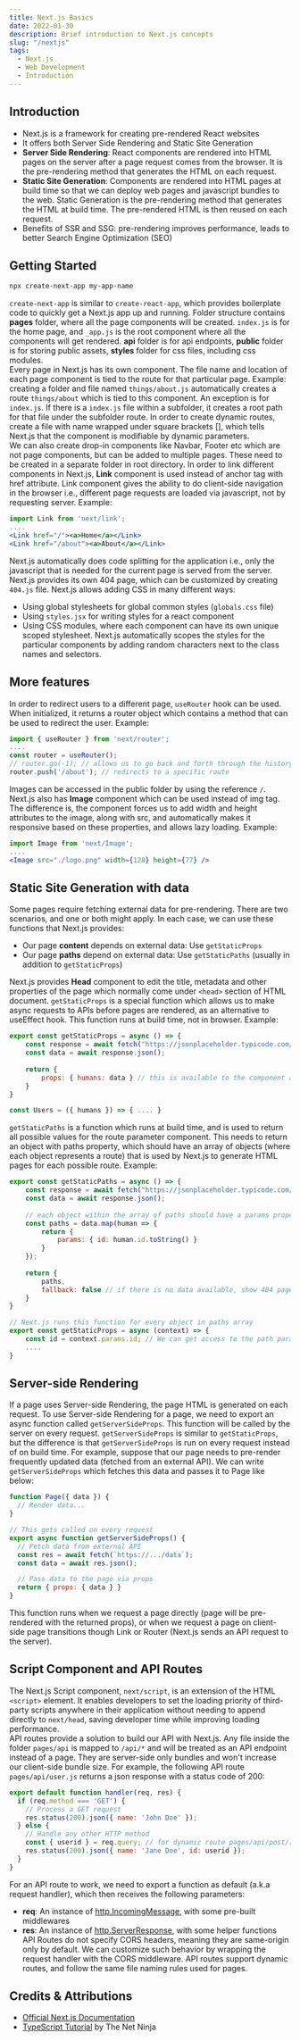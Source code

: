```yaml
---
title: Next.js Basics
date: 2022-01-30
description: Brief introduction to Next.js concepts
slug: "/nextjs"
tags:
  - Next.js
  - Web Development
  - Introduction
---
```


## Introduction
- Next.js is a framework for creating pre-rendered React websites
- It offers both Server Side Rendering and Static Site Generation
- **Server Side Rendering**: React components are rendered into HTML pages on the server after a page request comes from the browser. It is the pre-rendering method that generates the HTML on each request. 
- **Static Site Generation**: Components are rendered into HTML pages at build time so that we can deploy web pages and javascript bundles to the web. Static Generation is the pre-rendering method that generates the HTML at build time. The pre-rendered HTML is then reused on each request.
- Benefits of SSR and SSG: pre-rendering improves performance, leads to better Search Engine Optimization (SEO)

## Getting Started
```bash
npx create-next-app my-app-name
```
`create-next-app` is similar to `create-react-app`, which provides boilerplate code to quickly get a Next.js app up and running. Folder structure contains **pages** folder, where all the page components will be created. `index.js` is for the home page, and `_app.js` is the root component where all the components will get rendered. **api** folder is for api endpoints, **public** folder is for storing public assets, **styles** folder for css files, including css modules.      
Every page in Next.js has its own component. The file name and location of each page component is tied to the route for that particular page. Example: creating a folder and file named `things/about.js` automatically creates a route `things/about` which is tied to this component. An exception is for `index.js`. If there is a `index.js` file within a subfolder, it creates a root path for that file under the subfolder route. In order to create dynamic routes, create a file with name wrapped under square brackets [], which tells Next.js that the component is modifiable by dynamic parameters.    
We can also create drop-in components like Navbar, Footer etc which are not page components, but can be added to multiple pages. These need to be created in a separate folder in root directory. In order to link different components in Next.js, **Link** component is used instead of anchor tag with href attribute. Link component gives the ability to do client-side navigation in the browser i.e., different page requests are loaded via javascript, not by requesting server. Example:
```jsx
import Link from 'next/link';
....
<Link href="/"><a>Home</a></Link>
<Link href="/about"><a>About</a></Link>
```
Next.js automatically does code splitting for the application i.e., only the javascript that is needed for the current page is served from the server. Next.js provides its own 404 page, which can be customized by creating `404.js` file. Next.js allows adding CSS in many different ways:
- Using global stylesheets for global common styles (`globals.css` file)
- Using `styles.jsx` for writing styles for a react component
- Using CSS modules, where each component can have its own unique scoped stylesheet. Next.js automatically scopes the styles for the particular components by adding random characters next to the class names and selectors.   

## More features
In order to redirect users to a different page, `useRouter` hook can be used. When initialized, it returns a router object which contains a method that can be used to redirect the user. Example:
```jsx
import { useRouter } from 'next/router';
....
const router = useRouter();
// router.go(-1); // allows us to go back and forth through the history of routes accessed
router.push('/about'); // redirects to a specific route
```
Images can be accessed in the public folder by using the reference `/`. Next.js also has **Image** component which can be used instead of img tag. The difference is, the component forces us to add width and height attributes to the image, along with src, and automatically makes it responsive based on these properties, and allows lazy loading. Example:
```jsx
import Image from 'next/Image';
....
<Image src="./logo.png" width={128} height={77} />
```

## Static Site Generation with data
Some pages require fetching external data for pre-rendering. There are two scenarios, and one or both might apply. In each case, we can use these functions that Next.js provides:
- Our page **content** depends on external data: Use `getStaticProps`
- Our page **paths** depend on external data: Use `getStaticPaths` (usually in addition to `getStaticProps`)       

Next.js provides **Head** component to edit the title, metadata and other properties of the page which normally come under `<head>` section of HTML document. `getStaticProps` is a special function which allows us to make async requests to APIs before pages are rendered, as an alternative to useEffect hook. This function runs at build time, not in browser. Example:
```jsx
export const getStaticProps = async () => {
    const response = await fetch("https://jsonplaceholder.typicode.com/users");
    const data = await response.json();
    
    return {
        props: { humans: data } // this is available to the component as props, which can be destructured
    }
}

const Users = ({ humans }) => { .... }
```

`getStaticPaths` is a function which runs at build time, and is used to return all possible values for the route parameter component. This needs to return an object with paths property, which should have an array of objects (where each object represents a route) that is used by Next.js to generate HTML pages for each possible route. Example:
```jsx
export const getStaticPaths = async () => {
    const response = await fetch("https://jsonplaceholder.typicode.com/users");
    const data = await response.json();
    
    // each object within the array of paths should have a params property which specified any parameters of a particular route
    const paths = data.map(human => {
        return {
            params: { id: human.id.toString() }
        }
    });
    
    return {
        paths,
        fallback: false // if there is no data available, show 404 page 
    }
}

// Next.js runs this function for every object in paths array
export const getStaticProps = async (context) => {
    const id = context.params.id; // We can get access to the path parameter with context object
    ....
}
```

## Server-side Rendering
If a page uses Server-side Rendering, the page HTML is generated on each request. To use Server-side Rendering for a page, we need to export an async function called `getServerSideProps`. This function will be called by the server on every request. `getServerSideProps` is similar to `getStaticProps`, but the difference is that `getServerSideProps` is run on every request instead of on build time. For example, suppose that our page needs to pre-render frequently updated data (fetched from an external API). We can write `getServerSideProps` which fetches this data and passes it to Page like below:
```jsx
function Page({ data }) {
  // Render data...
}

// This gets called on every request
export async function getServerSideProps() {
  // Fetch data from external API
  const res = await fetch(`https://.../data`);
  const data = await res.json();

  // Pass data to the page via props
  return { props: { data } }
}
```
This function runs when we request a page directly (page will be pre-rendered with the returned props), or when we request a page on client-side page transitions though Link or Router (Next.js sends an API request to the server).

## Script Component and API Routes
The Next.js Script component, `next/script`, is an extension of the HTML `<script>` element. It enables developers to set the loading priority of third-party scripts anywhere in their application without needing to append directly to `next/head`, saving developer time while improving loading performance.     
API routes provide a solution to build our API with Next.js. Any file inside the folder `pages/api` is mapped to `/api/*` and will be treated as an API endpoint instead of a page. They are server-side only bundles and won't increase our client-side bundle size. For example, the following API route `pages/api/user.js` returns a json response with a status code of 200:
```jsx
export default function handler(req, res) {
  if (req.method === 'GET') {
    // Process a GET request
    res.status(200).json({ name: 'John Doe' });
  } else {
    // Handle any other HTTP method
    const { userid } = req.query; // for dynamic route pages/api/post/[userid].js
    res.status(200).json({ name: 'Jane Doe', id: userid });
  }
}
```
For an API route to work, we need to export a function as default (a.k.a request handler), which then receives the following parameters:
- **req**: An instance of [http.IncomingMessage](https://nodejs.org/api/http.html#http_class_http_incomingmessage), with some pre-built middlewares
- **res**: An instance of [http.ServerResponse](https://nodejs.org/api/http.html#http_class_http_incomingmessage), with some helper functions    
API Routes do not specify CORS headers, meaning they are same-origin only by default. We can customize such behavior by wrapping the request handler with the CORS middleware. API routes support dynamic routes, and follow the same file naming rules used for pages.   

## Credits & Attributions

- [Official Next.js Documentation](https://nextjs.org/docs/getting-started)
- [TypeScript Tutorial](https://www.youtube.com/playlist?list=PL4cUxeGkcC9g9gP2onazU5-2M-AzA8eBw) by The Net Ninja

